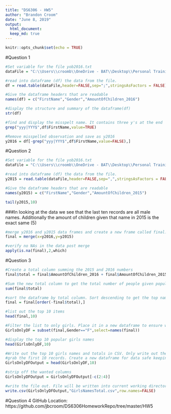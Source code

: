 ---
title: "DS6306 - HW5"
author: "Brandon Croom"
date: "June 8, 2019"
output: 
  html_document:
  keep_md: true
---

```{r setup, include=FALSE}
knitr::opts_chunk$set(echo = TRUE)
```
#Question 1
``` {r}
#Set variable for the file yob2016.txt
dataFile = "C:\\Users\\croomb\\OneDrive - BAT\\Desktop\\Personal Training\\SMU\\DS 6306 - Doing Data Science\\Homework\\HW5\\HW5_Files\\yob2016.txt"

#read into dataframe (df) the data from the file. 
df = read.table(dataFile,header=FALSE,sep=";",stringsAsFactors = FALSE)

#Give the dataframe headers that are readable
names(df) = c("FirstName","Gender","AmountOfChildren_2016")

#display the structure and summary of the dataframe(df)
str(df)

#find and display the misspelt name. It contains three y's at the end
grep("yyy|YYY$",df$FirstName,value=TRUE)

#Remove misspelled observation and save as y2016
y2016 = df[-grep("yyy|YYY$",df$FirstName,value=FALSE),]
```

#Question 2
```{r}
#Set variable for the file yob2016.txt
dataFile = "C:\\Users\\croomb\\OneDrive - BAT\\Desktop\\Personal Training\\SMU\\DS 6306 - Doing Data Science\\Homework\\HW5\\HW5_Files\\yob2015.txt"

#read into dataframe (df) the data from the file. 
y2015 = read.table(dataFile,header=FALSE,sep=",",stringsAsFactors = FALSE)

#Give the dataframe headers that are readable
names(y2015) = c("FirstName","Gender","AmountOfChildren_2015")

tail(y2015,10)
```
###In looking at the data we see that the last ten records are all male names. Additionally the amount of children given that name in 2015 is the exact same (5)

```{r}
#merge y2016 and y2015 data frames and create a new frame called final. Only compbine where there is data for names in both the 2016 and 2015 file. 
final = merge(x=y2016,y=y2015)

#verify no NAs in the data post merge
apply(is.na(final),2,which)
```
#Question 3
```{r}
#Create a total column summing the 2015 and 2016 numbers
final$total = final$AmountOfChildren_2016 + final$AmountOfChildren_2015

#Sum the new total column to get the total number of people given popular names
sum(final$total)

#sort the dataframe by total column. Sort descending to get the top names at the top of the list
final = final[order(-final$total),]

#list out the top 10 items
head(final,10)

#Filter the list to only girls. Place it in a new dataframe to ensure we don't messup the final data frame
GirlsOnlyDF = subset(final,Gender=="F",select=names(final))

#display the top 10 popular girls names
head(GirlsOnlyDF,10)

#Write out the top 10 girls names and totals in CSV. Only write out the top 10 names and totals
#grab the first 10 records. Create a new dataframe for data safe keeping
GirlsOnlyDFOutput = head(GirlsOnlyDF,10)

#strip off the wanted columns
GirlsOnlyDFOutput = GirlsOnlyDFOutput[-c(2:4)]

#write the file out. File will be written into current working directory
write.csv(GirlsOnlyDFOutput,"GirlsNamesTotal.csv",row.names=FALSE)
```
#Question 4
GitHub Location: 
https://github.com/jbcroom/DS6306HomeworkRepo/tree/master/HW5

